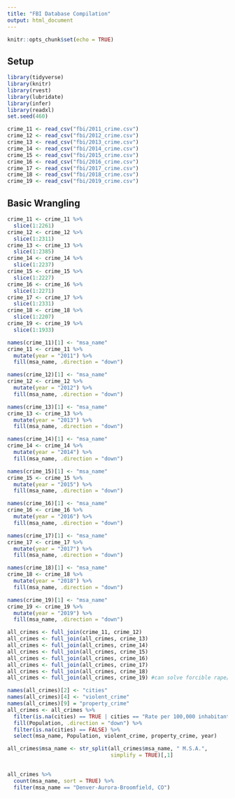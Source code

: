 ```yaml
---
title: "FBI Database Compilation"
output: html_document
---
```


```r
knitr::opts_chunk$set(echo = TRUE)
```

## Setup

```r
library(tidyverse)
library(knitr)
library(rvest)
library(lubridate)
library(infer)
library(readxl)
set.seed(460)
```

```r
crime_11 <- read_csv("fbi/2011_crime.csv")
crime_12 <- read_csv("fbi/2012_crime.csv")
crime_13 <- read_csv("fbi/2013_crime.csv")
crime_14 <- read_csv("fbi/2014_crime.csv")
crime_15 <- read_csv("fbi/2015_crime.csv")
crime_16 <- read_csv("fbi/2016_crime.csv")
crime_17 <- read_csv("fbi/2017_crime.csv")
crime_18 <- read_csv("fbi/2018_crime.csv")
crime_19 <- read_csv("fbi/2019_crime.csv")

```

## Basic Wrangling

```r
crime_11 <- crime_11 %>% 
  slice(1:2261)
crime_12 <- crime_12 %>% 
  slice(1:2311)
crime_13 <- crime_13 %>% 
  slice(1:2385)
crime_14 <- crime_14 %>% 
  slice(1:2237)
crime_15 <- crime_15 %>% 
  slice(1:2227)
crime_16 <- crime_16 %>% 
  slice(1:2271)
crime_17 <- crime_17 %>% 
  slice(1:2331)
crime_18 <- crime_18 %>% 
  slice(1:2207)
crime_19 <- crime_19 %>% 
  slice(1:1933)

```


```r
names(crime_11)[1] <- "msa_name"
crime_11 <- crime_11 %>% 
  mutate(year = "2011") %>% 
  fill(msa_name, .direction = "down")

names(crime_12)[1] <- "msa_name"
crime_12 <- crime_12 %>% 
  mutate(year = "2012") %>% 
  fill(msa_name, .direction = "down")

names(crime_13)[1] <- "msa_name"
crime_13 <- crime_13 %>% 
  mutate(year = "2013") %>% 
  fill(msa_name, .direction = "down")

names(crime_14)[1] <- "msa_name"
crime_14 <- crime_14 %>% 
  mutate(year = "2014") %>% 
  fill(msa_name, .direction = "down")

names(crime_15)[1] <- "msa_name"
crime_15 <- crime_15 %>% 
  mutate(year = "2015") %>% 
  fill(msa_name, .direction = "down")

names(crime_16)[1] <- "msa_name"
crime_16 <- crime_16 %>% 
  mutate(year = "2016") %>% 
  fill(msa_name, .direction = "down")

names(crime_17)[1] <- "msa_name"
crime_17 <- crime_17 %>% 
  mutate(year = "2017") %>% 
  fill(msa_name, .direction = "down")

names(crime_18)[1] <- "msa_name"
crime_18 <- crime_18 %>% 
  mutate(year = "2018") %>% 
  fill(msa_name, .direction = "down")

names(crime_19)[1] <- "msa_name"
crime_19 <- crime_19 %>% 
  mutate(year = "2019") %>% 
  fill(msa_name, .direction = "down")
```

```r
all_crimes <- full_join(crime_11, crime_12)
all_crimes <- full_join(all_crimes, crime_13)
all_crimes <- full_join(all_crimes, crime_14)
all_crimes <- full_join(all_crimes, crime_15)
all_crimes <- full_join(all_crimes, crime_16)
all_crimes <- full_join(all_crimes, crime_17)
all_crimes <- full_join(all_crimes, crime_18)
all_crimes <- full_join(all_crimes, crime_19) #can solve forcible rape/rape1 problem by just changing rape1 name to forcible rape
```

```r
names(all_crimes)[2] <- "cities"
names(all_crimes)[4] <- "violent_crime"
names(all_crimes)[9] = "property_crime"
all_crimes <- all_crimes %>% 
  filter(is.na(cities) == TRUE | cities == "Rate per 100,000 inhabitants") %>% 
  fill(Population, .direction = "down") %>% 
  filter(is.na(cities) == FALSE) %>% 
  select(msa_name, Population, violent_crime, property_crime, year)

all_crimes$msa_name <- str_split(all_crimes$msa_name, " M.S.A.", 
                                 simplify = TRUE)[,1]
  
```

```r
all_crimes %>% 
  count(msa_name, sort = TRUE) %>% 
  filter(msa_name == "Denver-Aurora-Broomfield, CO")
```

